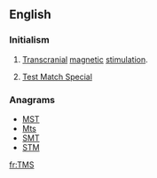 ==English==
{{wikipedia|Transcranial magnetic stimulation}}

===Initialism===
{{rfc-header|Initialism}}
{{en-initialism}}

# {{context|medicine|lang=en}} [[transcranial|Transcranial]] [[magnetic]] [[stimulation]].
# {{context|cricket|lang=en}} [[w:Test Match Special|Test Match Special]]

===Anagrams===
* [[MST#English|MST]]
* [[Mts#English|Mts]]
* [[SMT#English|SMT]]
* [[STM#English|STM]]

[[fr:TMS]]